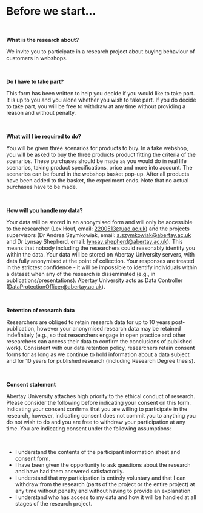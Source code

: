 # Before we start...

<br/>

**What is the research about?**

We invite you to participate in a research project about buying behaviour of customers in webshops.

<br/>

**Do I have to take part?**

This form has been written to help you decide if you would like to take part. It is up to you and you alone whether you wish to take part. If you do decide to take part, you will be free to withdraw at any time without providing a reason and without penalty.

<br/>

**What will I be required to do?**

You will be given three scenarios for products to buy. In a fake webshop, you will be asked to buy the three products product fitting the criteria of the scenarios. These purchases should be made as you would do in real life scenarios, taking product specifications, price and more into account. The scenarios can be found in the webshop basket pop-up. After all products have been added to the basket, the experiment ends. Note that no actual purchases have to be made.

<br/>

**How will you handle my data?**

Your data will be stored in an anonymised form and will only be accessible to the researcher (Lex Houf, email: 2200513@uad.ac.uk) and the projects supervisors (Dr Andrea Szymkowiak, email: a.szymkowiak@abertay.ac.uk and Dr Lynsay Shepherd, email: lynsay.shepherd@abertay.ac.uk). This means that nobody including the researchers could reasonably identify you within the data. Your data will be stored on Abertay University servers, with data fully anonymised at the point of collection. Your responses are treated in the strictest confidence - it will be impossible to identify individuals within a dataset when any of the research is disseminated (e.g., in publications/presentations). Abertay University acts as Data Controller (DataProtectionOfficer@abertay.ac.uk).

<br/>

**Retention of research data**

Researchers are obliged to retain research data for up to 10 years post-publication, however your anonymised research data may be retained indefinitely (e.g., so that researchers engage in open practice and other researchers can access their data to confirm the conclusions of published work). Consistent with our data retention policy, researchers retain consent forms for as long as we continue to hold information about a data subject and for 10 years for published research (including Research Degree thesis).

<br/>

**Consent statement**

Abertay University attaches high priority to the ethical conduct of research. Please consider the following before indicating your consent on this form. Indicating your consent confirms that you are willing to participate in the research, however, indicating consent does not commit you to anything you do not wish to do and you are free to withdraw your participation at any time. You are indicating consent under the following assumptions:

<br/>

- I understand the contents of the participant information sheet and consent form.
- I have been given the opportunity to ask questions about the research and have had them answered satisfactorily.
- I understand that my participation is entirely voluntary and that I can withdraw from the research (parts of the project or the entire project) at any time without penalty and without having to provide an explanation.
- I understand who has access to my data and how it will be handled at all stages of the research project.
